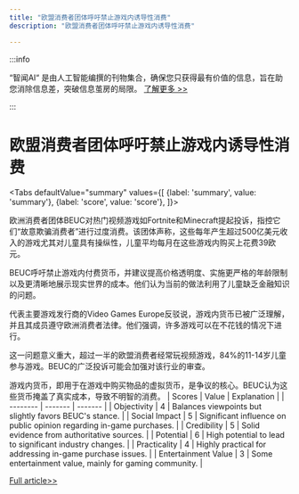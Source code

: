 ```yaml
---
title: "欧盟消费者团体呼吁禁止游戏内诱导性消费"
description: "欧盟消费者团体呼吁禁止游戏内诱导性消费"

---
```



:::info

“智闻AI“ 是由人工智能编撰的刊物集合，确保您只获得最有价值的信息，旨在助您消除信息差，突破信息茧房的局限。  [了解更多 >>](/)

:::

# 欧盟消费者团体呼吁禁止游戏内诱导性消费


<Tabs
	defaultValue="summary"
	values={[
	{label: 'summary', value: 'summary'},
	{label: 'score', value: 'score'},
]}>
<TabItem value="summary">


欧洲消费者团体BEUC对热门视频游戏如Fortnite和Minecraft提起投诉，指控它们“故意欺骗消费者”进行过度消费。该团体声称，这些每年产生超过500亿美元收入的游戏尤其对儿童具有操纵性，儿童平均每月在这些游戏内购买上花费39欧元。

BEUC呼吁禁止游戏内付费货币，并建议提高价格透明度、实施更严格的年龄限制以及更清晰地展示现实世界的成本。他们认为当前的做法利用了儿童缺乏金融知识的问题。

代表主要游戏发行商的Video Games Europe反驳说，游戏内货币已被广泛理解，并且其成员遵守欧洲消费者法律。他们强调，许多游戏可以在不花钱的情况下进行。

这一问题意义重大，超过一半的欧盟消费者经常玩视频游戏，84%的11-14岁儿童参与游戏。BEUC的广泛投诉可能会加强对该行业的审查。

游戏内货币，即用于在游戏中购买物品的虚拟货币，是争议的核心。BEUC认为这些货币掩盖了真实成本，导致不明智的消费。
</TabItem>
<TabItem value="score">
	| Scores     | Value   | Explanation |
	| -------- | ------- | ------- |
	| Objectivity  | 4    | Balances viewpoints but slightly favors BEUC's stance.    |
	| Social Impact | 5     | Significant influence on public opinion regarding in-game purchases.    |
	| Credibility    | 5    | Solid evidence from authoritative sources.    |
	| Potential    | 6    | High potential to lead to significant industry changes.    |
	| Practicality    | 4    | Highly practical for addressing in-game purchase issues.    |
	| Entertainment Value    | 3    | Some entertainment value, mainly for gaming community.    |
</TabItem>
</Tabs>

[Full article>>](https://techcrunch.com/2024/09/12/bad-credits-consumer-group-files-eu-suit-over-manipulative-payments-in-games-like-fortnite-and-minecraft-calls-for-a-ban/)
